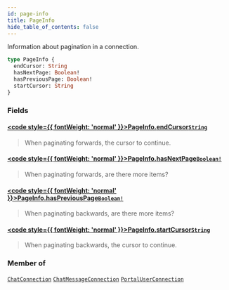 ```yaml
---
id: page-info
title: PageInfo
hide_table_of_contents: false
---
```








Information about pagination in a connection.

```graphql
type PageInfo {
  endCursor: String
  hasNextPage: Boolean!
  hasPreviousPage: Boolean!
  startCursor: String
}
```


### Fields

#### [<code style={{ fontWeight: 'normal' }}>PageInfo.<b>endCursor</b></code>](#)<Bullet />[`String`](/api/graphql/documentation/scalars/string) <Badge class="secondary" text="scalar"/>
> When paginating forwards, the cursor to continue.
> 

#### [<code style={{ fontWeight: 'normal' }}>PageInfo.<b>hasNextPage</b></code>](#)<Bullet />[`Boolean!`](/api/graphql/documentation/scalars/boolean) <Badge class="secondary" text="non-null"/> <Badge class="secondary" text="scalar"/>
> When paginating forwards, are there more items?
> 

#### [<code style={{ fontWeight: 'normal' }}>PageInfo.<b>hasPreviousPage</b></code>](#)<Bullet />[`Boolean!`](/api/graphql/documentation/scalars/boolean) <Badge class="secondary" text="non-null"/> <Badge class="secondary" text="scalar"/>
> When paginating backwards, are there more items?
> 

#### [<code style={{ fontWeight: 'normal' }}>PageInfo.<b>startCursor</b></code>](#)<Bullet />[`String`](/api/graphql/documentation/scalars/string) <Badge class="secondary" text="scalar"/>
> When paginating backwards, the cursor to continue.
> 



### Member of

[`ChatConnection`](/api/graphql/documentation/objects/chat-connection)  <Badge class="secondary" text="object"/><Bullet />[`ChatMessageConnection`](/api/graphql/documentation/objects/chat-message-connection)  <Badge class="secondary" text="object"/><Bullet />[`PortalUserConnection`](/api/graphql/documentation/objects/portal-user-connection)  <Badge class="secondary" text="object"/>



